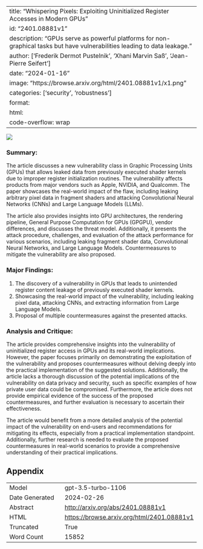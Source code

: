 
---
title: "Whispering Pixels: Exploiting Uninitialized Register Accesses in Modern GPUs"
id: "2401.08881v1"
description: "GPUs serve as powerful platforms for non-graphical tasks but have vulnerabilities leading to data leakage."
author: ['Frederik Dermot Pustelnik', 'Xhani Marvin Saß', 'Jean-Pierre Seifert']
date: "2024-01-16"
image: "https://browse.arxiv.org/html/2401.08881v1/x1.png"
categories: ['security', 'robustness']
format:
  html:
    code-overflow: wrap
---

![](https://browse.arxiv.org/html/2401.08881v1/x1.png)

### **Summary:**

The article discusses a new vulnerability class in Graphic Processing Units (GPUs) that allows leaked data from previously executed shader kernels due to improper register initialization routines. The vulnerability affects products from major vendors such as Apple, NVIDIA, and Qualcomm. The paper showcases the real-world impact of the flaw, including leaking arbitrary pixel data in fragment shaders and attacking Convolutional Neural Networks (CNNs) and Large Language Models (LLMs).

The article also provides insights into GPU architectures, the rendering pipeline, General Purpose Computation for GPUs (GPGPU), vendor differences, and discusses the threat model. Additionally, it presents the attack procedure, challenges, and evaluation of the attack performance for various scenarios, including leaking fragment shader data, Convolutional Neural Networks, and Large Language Models. Countermeasures to mitigate the vulnerability are also proposed.

### Major Findings:
1. The discovery of a vulnerability in GPUs that leads to unintended register content leakage of previously executed shader kernels.
2. Showcasing the real-world impact of the vulnerability, including leaking pixel data, attacking CNNs, and extracting information from Large Language Models.
3. Proposal of multiple countermeasures against the presented attacks.

### Analysis and Critique:
The article provides comprehensive insights into the vulnerability of uninitialized register access in GPUs and its real-world implications. However, the paper focuses primarily on demonstrating the exploitation of the vulnerability and proposes countermeasures without delving deeply into the practical implementation of the suggested solutions. Additionally, the article lacks a thorough discussion of the potential implications of the vulnerability on data privacy and security, such as specific examples of how private user data could be compromised. Furthermore, the article does not provide empirical evidence of the success of the proposed countermeasures, and further evaluation is necessary to ascertain their effectiveness.

The article would benefit from a more detailed analysis of the potential impact of the vulnerability on end-users and recommendations for mitigating its effects, especially from a practical implementation standpoint. Additionally, further research is needed to evaluate the proposed countermeasures in real-world scenarios to provide a comprehensive understanding of their practical implications.

## Appendix

|          |          |
|----------|----------|
| Model     | gpt-3.5-turbo-1106       |
| Date Generated     | 2024-02-26       |
| Abstract | [http://arxiv.org/abs/2401.08881v1](http://arxiv.org/abs/2401.08881v1)        |
| HTML     | [https://browse.arxiv.org/html/2401.08881v1](https://browse.arxiv.org/html/2401.08881v1)       |
| Truncated       | True       |
| Word Count       | 15852       |